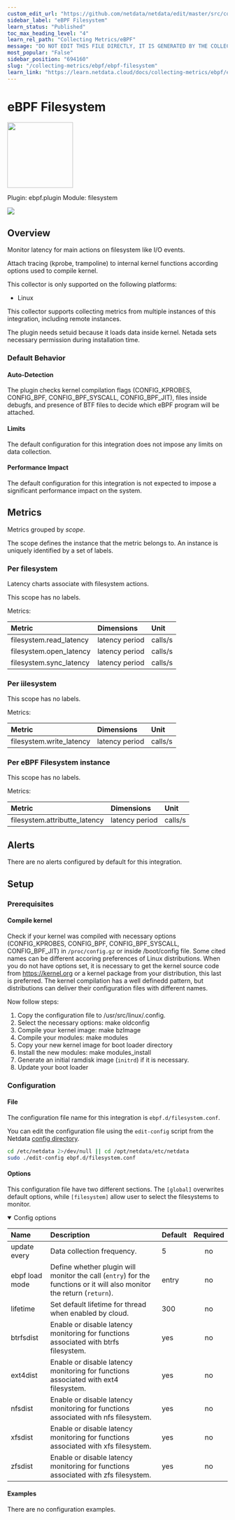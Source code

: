 ```yaml
---
custom_edit_url: "https://github.com/netdata/netdata/edit/master/src/collectors/ebpf.plugin/metadata.yaml"
sidebar_label: "eBPF Filesystem"
learn_status: "Published"
toc_max_heading_level: "4"
learn_rel_path: "Collecting Metrics/eBPF"
message: "DO NOT EDIT THIS FILE DIRECTLY, IT IS GENERATED BY THE COLLECTOR'S metadata.yaml FILE"
most_popular: "False"
sidebar_position: "694160"
slug: "/collecting-metrics/ebpf/ebpf-filesystem"
learn_link: "https://learn.netdata.cloud/docs/collecting-metrics/ebpf/ebpf-filesystem"
---
```



# eBPF Filesystem


<img src="https://netdata.cloud/img/ebpf.jpg" width="150"/>


Plugin: ebpf.plugin
Module: filesystem

<img src="https://img.shields.io/badge/maintained%20by-Netdata-%2300ab44" />

## Overview

Monitor latency for main actions on filesystem like I/O events.

Attach tracing (kprobe, trampoline) to internal kernel functions according options used to compile kernel.

This collector is only supported on the following platforms:

- Linux

This collector supports collecting metrics from multiple instances of this integration, including remote instances.

The plugin needs setuid because it loads data inside kernel. Netada sets necessary permission during installation time.

### Default Behavior

#### Auto-Detection

The plugin checks kernel compilation flags (CONFIG_KPROBES, CONFIG_BPF, CONFIG_BPF_SYSCALL, CONFIG_BPF_JIT), files inside debugfs, and presence of BTF files to decide which eBPF program will be attached.

#### Limits

The default configuration for this integration does not impose any limits on data collection.

#### Performance Impact

The default configuration for this integration is not expected to impose a significant performance impact on the system.


## Metrics

Metrics grouped by *scope*.

The scope defines the instance that the metric belongs to. An instance is uniquely identified by a set of labels.



### Per filesystem

Latency charts associate with filesystem actions.

This scope has no labels.

Metrics:

| Metric | Dimensions | Unit |
|:------|:----------|:----|
| filesystem.read_latency | latency period | calls/s |
| filesystem.open_latency | latency period | calls/s |
| filesystem.sync_latency | latency period | calls/s |

### Per iilesystem



This scope has no labels.

Metrics:

| Metric | Dimensions | Unit |
|:------|:----------|:----|
| filesystem.write_latency | latency period | calls/s |

### Per eBPF Filesystem instance



This scope has no labels.

Metrics:

| Metric | Dimensions | Unit |
|:------|:----------|:----|
| filesystem.attributte_latency | latency period | calls/s |



## Alerts

There are no alerts configured by default for this integration.


## Setup

### Prerequisites

#### Compile kernel

Check if your kernel was compiled with necessary options (CONFIG_KPROBES, CONFIG_BPF, CONFIG_BPF_SYSCALL, CONFIG_BPF_JIT) in `/proc/config.gz` or inside /boot/config file. Some cited names can be different accoring preferences of Linux distributions.
When you do not have options set, it is necessary to get the kernel source code from https://kernel.org or a kernel package from your distribution, this last is preferred. The kernel compilation has a well definedd pattern, but distributions can deliver their configuration files
with different names.

Now follow steps:
1. Copy the configuration file to /usr/src/linux/.config.
2. Select the necessary options: make oldconfig
3. Compile your kernel image: make bzImage
4. Compile your modules: make modules
5. Copy your new kernel image for boot loader directory
6. Install the new modules: make modules_install
7. Generate an initial ramdisk image (`initrd`) if it is necessary.
8. Update your boot loader



### Configuration

#### File

The configuration file name for this integration is `ebpf.d/filesystem.conf`.


You can edit the configuration file using the `edit-config` script from the
Netdata [config directory](/docs/netdata-agent/configuration#the-netdata-config-directory).

```bash
cd /etc/netdata 2>/dev/null || cd /opt/netdata/etc/netdata
sudo ./edit-config ebpf.d/filesystem.conf
```
#### Options

This configuration file have two different sections. The `[global]` overwrites default options, while `[filesystem]` allow user to select the filesystems to monitor.


<details open><summary>Config options</summary>

| Name | Description | Default | Required |
|:----|:-----------|:-------|:--------:|
| update every | Data collection frequency. | 5 | no |
| ebpf load mode | Define whether plugin will monitor the call (`entry`) for the functions or it will also monitor the return (`return`). | entry | no |
| lifetime | Set default lifetime for thread when enabled by cloud. | 300 | no |
| btrfsdist | Enable or disable latency monitoring for functions associated with btrfs filesystem. | yes | no |
| ext4dist | Enable or disable latency monitoring for functions associated with ext4 filesystem. | yes | no |
| nfsdist | Enable or disable latency monitoring for functions associated with nfs filesystem. | yes | no |
| xfsdist | Enable or disable latency monitoring for functions associated with xfs filesystem. | yes | no |
| zfsdist | Enable or disable latency monitoring for functions associated with zfs filesystem. | yes | no |

</details>

#### Examples
There are no configuration examples.


